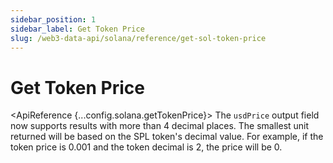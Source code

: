 ```yaml
---
sidebar_position: 1
sidebar_label: Get Token Price
slug: /web3-data-api/solana/reference/get-sol-token-price
---
```



# Get Token Price

<ApiReference {...config.solana.getTokenPrice}>
  <Admonition type="info" icon="💡" title="USD Price Decimal">
    <ReactMarkdown>
      The `usdPrice` output field now supports results with more than 4 decimal
      places. The smallest unit returned will be based on the SPL token's
      decimal value. For example, if the token price is 0.001 and the token
      decimal is 2, the price will be 0.
    </ReactMarkdown>
  </Admonition>
</ApiReference>
